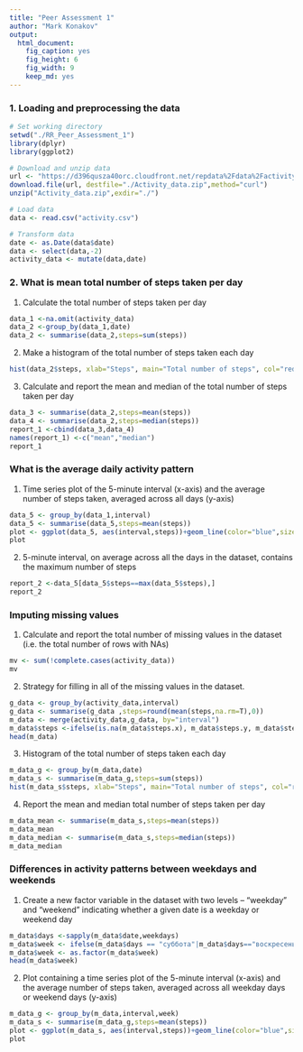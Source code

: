 ```yaml
---
title: "Peer Assessment 1"
author: "Mark Konakov"
output:
  html_document:
    fig_caption: yes
    fig_height: 6
    fig_width: 9
    keep_md: yes
---
```

### 1. Loading and preprocessing the data
```r

# Set working directory
setwd("./RR_Peer_Assessment_1")
library(dplyr)
library(ggplot2)
```



```r
# Download and unzip data
url <- "https://d396qusza40orc.cloudfront.net/repdata%2Fdata%2Factivity.zip"
download.file(url, destfile="./Activity_data.zip",method="curl")
unzip("Activity_data.zip",exdir="./")

# Load data
data <- read.csv("activity.csv")

# Transform data
date <- as.Date(data$date)
data <- select(data,-2)
activity_data <- mutate(data,date)
```

### 2. What is mean total number of steps taken per day

1. Calculate the total number of steps taken per day

```r
data_1 <-na.omit(activity_data)
data_2 <-group_by(data_1,date)
data_2 <- summarise(data_2,steps=sum(steps))
```

2. Make a histogram of the total number of steps taken each day

```r
hist(data_2$steps, xlab="Steps", main="Total number of steps", col="red")
```

3. Calculate and report the mean and median of the total number of steps taken per day

```r
data_3 <- summarise(data_2,steps=mean(steps))
data_4 <- summarise(data_2,steps=median(steps))
report_1 <-cbind(data_3,data_4)
names(report_1) <-c("mean","median")
report_1
```
### What is the average daily activity pattern

1. Time series plot of the 5-minute interval (x-axis) and the average number of steps taken, averaged across all days (y-axis)


```r
data_5 <- group_by(data_1,interval)
data_5 <- summarise(data_5,steps=mean(steps))
plot <- ggplot(data_5, aes(interval,steps))+geom_line(color="blue",size=1)+labs(x="Interval",y="Mean number of steps",title="Time series plot of the 5-minute interval")
plot
```

2. 5-minute interval, on average across all the days in the dataset, contains the maximum number of steps

```r
report_2 <-data_5[data_5$steps==max(data_5$steps),]
report_2
```

### Imputing missing values

1. Calculate and report the total number of missing values in the dataset (i.e. the total number of rows with NAs)
```r
mv <- sum(!complete.cases(activity_data))
mv
```

2. Strategy for filling in all of the missing values in the dataset.
```r
g_data <- group_by(activity_data,interval)
g_data <- summarise(g_data ,steps=round(mean(steps,na.rm=T),0))
m_data <- merge(activity_data,g_data, by="interval")
m_data$steps <-ifelse(is.na(m_data$steps.x), m_data$steps.y, m_data$steps.x) 
head(m_data)
```

3. Histogram of the total number of steps taken each day  
```r
m_data_g <- group_by(m_data,date)
m_data_s <- summarise(m_data_g,steps=sum(steps))
hist(m_data_s$steps, xlab="Steps", main="Total number of steps", col="red")
```










4. Report the mean and median total number of steps taken per day
```r
m_data_mean <- summarise(m_data_s,steps=mean(steps))
m_data_mean
m_data_median <- summarise(m_data_s,steps=median(steps))
m_data_median
```
### Differences in activity patterns between weekdays and weekends
1. Create a new factor variable in the dataset with two levels – “weekday” and “weekend” indicating whether a given date is a weekday or weekend day
```r
m_data$days <-sapply(m_data$date,weekdays)
m_data$week <- ifelse(m_data$days == "суббота"|m_data$days=="воскресенье","weekend","weekday")
m_data$week <- as.factor(m_data$week)
head(m_data$week)
```
2. Plot containing a time series plot of the 5-minute interval (x-axis) and the average number of steps taken, averaged across all weekday days or weekend days (y-axis)
```r
m_data_g <- group_by(m_data,interval,week)
m_data_s <- summarise(m_data_g,steps=mean(steps))
plot <- ggplot(m_data_s, aes(interval,steps))+geom_line(color="blue",size=1)+facet_wrap(~week,nrow=2)+labs(x="Interval",y="Mean number of steps",title="Time series plot of the 5-minute interval")
plot
```
